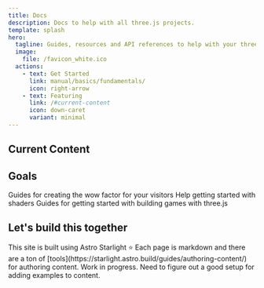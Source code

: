 ```yaml
---
title: Docs
description: Docs to help with all three.js projects.
template: splash
hero:
  tagline: Guides, resources and API references to help with your three.js projects.
  image:
    file: /favicon_white.ico
  actions:
    - text: Get Started
      link: manual/basics/fundamentals/
      icon: right-arrow
    - text: Featuring
      link: /#current-content
      icon: down-caret
      variant: minimal
---
```



## Current Content

<CardGrid>
  <LinkCard
    title="Fundamentals"
    href="manual/basics/fundamentals/"
    description="A remake of three.js's fundamentals docs"
  ></LinkCard>
  <LinkCard
    title="API reference"
    href="manual/basics/fundamentals/"
    description="A JSDoc for all Three.js"
  ></LinkCard>
</CardGrid>

## Goals

<CardGrid stagger>
  <Card title="Website showcases" icon="star">
    Guides for creating the wow factor for your visitors
  </Card>
  <Card title="Shaders" icon="bars">
    Help getting started with shaders
  </Card>
  <Card title="Game dev" icon="add-document">
    Guides for getting started with building games with three.js
  </Card>
</CardGrid>

## Let's build this together

<CardGrid>
  <Card title="Simple authoring" icon="pencil">
    This site is built using Astro Starlight ⭐ Each page is markdown and there
    are a ton of
    [tools](https://starlight.astro.build/guides/authoring-content/) for
    authoring content.
  </Card>
  <Card title="W.I.P" icon="warning">
    Work in progress. Need to figure out a good setup for adding examples to
    content.
  </Card>
</CardGrid>
